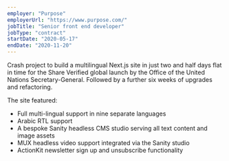 ```yaml
---
employer: "Purpose"
employerUrl: "https://www.purpose.com/"
jobTitle: "Senior front end developer"
jobType: "contract"
startDate: "2020-05-17"
endDate: "2020-11-20"
---
```



Crash project to build a multilingual Next.js site in just two and half days flat in time for the <InternalLink href="unsv">Share Verified</InternalLink> global launch by the Office of the United Nations Secretary-General. Followed by a further six weeks of upgrades and refactoring.

The site featured:

- Full multi-lingual support in nine separate languages
- Arabic RTL support
- A bespoke Sanity headless CMS studio serving all text content and image assets
- MUX headless video support integrated via the Sanity studio
- ActionKit newsletter sign up and unsubscribe functionality
